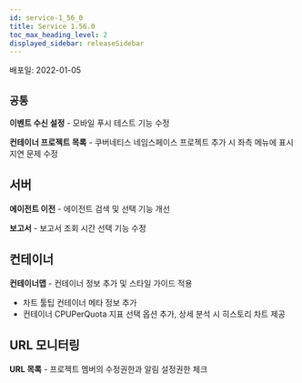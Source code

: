 ```yaml
---
id: service-1_56_0
title: Service 1.56.0
toc_max_heading_level: 2
displayed_sidebar: releaseSidebar
---
```



배포일: 2022-01-05

## `공통`

**이벤트 수신 설정** - 모바일 푸시 테스트 기능 수정

**컨테이너 프로젝트 목록** - 쿠버네티스 네임스페이스 프로젝트 추가 시 좌측 메뉴에 표시 지연 문제 수정

## 서버

**에이전트 이전** - 에이전트 검색 및 선택 기능 개선

**보고서** - 보고서 조회 시간 선택 기능 수정

## 컨테이너

**컨테이너맵** - 컨테이너 정보 추가 및 스타일 가이드 적용

* 차트 툴팁 컨테이너 메타 정보 추가
* 컨테이너 CPUPerQuota 지표 선택 옵션 추가, 상세 분석 시 히스토리 차트 제공

## URL 모니터링

**URL 목록** - 프로젝트 멤버의 수정권한과 알림 설정권한 체크

